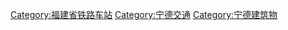 [[Category:福建省铁路车站|Category:福建省铁路车站]]
[[Category:宁德交通|Category:宁德交通]]
[[Category:宁德建筑物|Category:宁德建筑物]]
